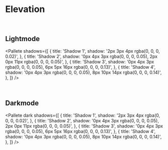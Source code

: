

<Meta title="Design Tokens/Elevation" />

# Elevation

<br />

## <b>Lightmode</b>

<Pallete
  shadows={[
    {
      title: 'Shadow 1',
      shadow: '2px 3px 4px rgba(0, 0, 0, 0.02)',
    },
    {
      title: 'Shadow 2',
      shadow: '0px 4px 3px rgba(0, 0, 0, 0.05), 2px 0px 11px rgba(0, 0, 0, 0.05)',
    },
    {
      title: 'Shadow 3',
      shadow: '0px 4px 3px rgba(0, 0, 0, 0.05), 6px 5px 16px rgba(0, 0, 0, 0.13)',
    },
    {
      title: 'Shadow 4',
      shadow: '0px 4px 3px rgba(0, 0, 0, 0.05), 8px 10px 14px rgba(0, 0, 0, 0.14)',
    },
  ]}
/>

<br />

## <b>Darkmode</b>

<Pallete
  dark
  shadows={[
    {
      title: 'Shadow 1',
      shadow: '2px 3px 4px rgba(0, 0, 0, 0.02)',
    },
    {
      title: 'Shadow 2',
      shadow: '0px 4px 3px rgba(0, 0, 0, 0.05), 2px 0px 11px rgba(0, 0, 0, 0.05)',
    },
    {
      title: 'Shadow 3',
      shadow: '0px 4px 3px rgba(0, 0, 0, 0.05), 6px 5px 16px rgba(0, 0, 0, 0.13)',
    },
    {
      title: 'Shadow 4',
      shadow: '0px 4px 3px rgba(0, 0, 0, 0.05), 8px 10px 14px rgba(0, 0, 0, 0.14)',
    },
  ]}
/>
